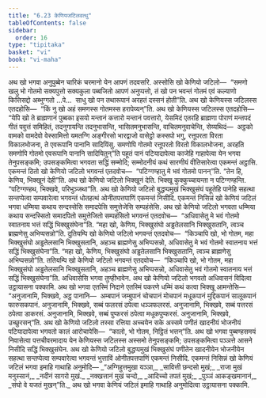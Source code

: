 ```yaml
---
title: "6.23 केणियजटिलवत्थु"
tableOfContents: false
sidebar:
  order: 16
type: "tipitaka"
basket: "vi"
book: "vi-maha"
---
```



<DynamicBreadcrumb />

<Division number="300" book="vi-maha">

<Paragraph number="1353" book="vi-maha">
अथ खो भगवा अनुपुब्बेन चारिकं चरमानो येन आपणं तदवसरि. अस्सोसि खो केणियो जटिलो—  “समणो खलु भो गोतमो सक्यपुत्तो सक्यकुला पब्बजितो आपणं अनुप्पत्तो, तं खो पन भवन्तं गोतमं एवं कल्याणो कित्तिसद्दो अब्भुग्गतो …पे…  साधु खो पन तथारूपानं अरहतं दस्सनं होती”ति. अथ खो केणियस्स जटिलस्स एतदहोसि—  “किं नु खो अहं समणस्स गोतमस्स हरापेय्यन्”ति. अथ खो केणियस्स जटिलस्स एतदहोसि—  “येपि खो ते ब्राह्मणानं पुब्बका इसयो मन्तानं कत्तारो मन्तानं पवत्तारो, येसमिदं एतरहि ब्राह्मणा पोराणं मन्तपदं गीतं पवुत्तं समिहितं, तदनुगायन्ति तदनुभासन्ति, भासितमनुभासन्ति, वाचितमनुवाचेन्ति, सेय्यथिदं—  अट्ठको वामको वामदेवो वेस्सामित्तो यमतग्गि अङ्गीरसो भारद्वाजो वासेट्ठो कस्सपो भगु, रत्तूपरता विरता विकालभोजना, ते एवरूपानि पानानि सादियिंसु. समणोपि गोतमो रत्तूपरतो विरतो विकालभोजना, अरहति समणोपि गोतमो एवरूपानि पानानि सादियितुन्”ति पहूतं पानं पटियादापेत्वा काजेहि गाहापेत्वा येन भगवा तेनुपसङ्कमि; उपसङ्कमित्वा भगवता सद्धिं सम्मोदि; सम्मोदनीयं कथं सारणीयं वीतिसारेत्वा एकमन्तं अट्ठासि. एकमन्तं ठितो खो केणियो जटिलो भगवन्तं एतदवोच—  “पटिग्गण्हातु मे भवं गोतमो पानन्”ति. “तेन हि, केणिय, भिक्खूनं देही”ति. अथ खो केणियो जटिलो भिक्खूनं देति. भिक्खू कुक्कुच्चायन्ता न पटिग्गण्हन्ति. “पटिग्गण्हथ, भिक्खवे, परिभुञ्जथा”ति. अथ खो केणियो जटिलो बुद्धप्पमुखं भिक्खुसंघं पहूतेहि पानेहि सहत्था सन्तप्पेत्वा सम्पवारेत्वा भगवन्तं धोतहत्थं ओनीतपत्तपाणिं एकमन्तं निसीदि. एकमन्तं निसिन्नं खो केणियं जटिलं भगवा धम्मिया कथाय सन्दस्सेसि समादपेसि समुत्तेजेसि सम्पहंसेसि. अथ खो केणियो जटिलो भगवता धम्मिया कथाय सन्दस्सितो समादपितो समुत्तेजितो सम्पहंसितो भगवन्तं एतदवोच—  “अधिवासेतु मे भवं गोतमो स्वातनाय भत्तं सद्धिं भिक्खुसंघेना”ति. “महा खो, केणिय, भिक्खुसंघो अड्ढतेलसानि भिक्खुसतानि, त्वञ्च ब्राह्मणेसु अभिप्पसन्नो”ति.
</Paragraph>

<Paragraph number="1354" book="vi-maha">
दुतियम्पि खो केणियो जटिलो भगवन्तं एतदवोच—  “किञ्चापि खो, भो गोतम, महा भिक्खुसंघो अड्ढतेलसानि भिक्खुसतानि, अहञ्च ब्राह्मणेसु अभिप्पसन्नो, अधिवासेतु मे भवं गोतमो स्वातनाय भत्तं सद्धिं भिक्खुसंघेना”ति. “महा खो, केणिय, भिक्खुसंघो अड्ढतेलसानि भिक्खुसतानि, त्वञ्च ब्राह्मणेसु अभिप्पसन्नो”ति. ततियम्पि खो केणियो जटिलो भगवन्तं एतदवोच—  “किञ्चापि खो, भो गोतम, महा भिक्खुसंघो अड्ढतेलसानि भिक्खुसतानि, अहञ्च ब्राह्मणेसु अभिप्पसन्नो, अधिवासेतु भवं गोतमो स्वातनाय भत्तं सद्धिं भिक्खुसंघेना”ति. अधिवासेसि भगवा तुण्हीभावेन. अथ खो केणियो जटिलो भगवतो अधिवासनं विदित्वा उट्ठायासना पक्कामि.
</Paragraph>

<Paragraph number="1355" book="vi-maha">
अथ खो भगवा एतस्मिं निदाने एतस्मिं पकरणे धम्मिं कथं कत्वा भिक्खू आमन्तेसि—  “अनुजानामि, भिक्खवे, अट्ठ पानानि—  अम्बपानं जम्बुपानं चोचपानं मोचपानं मधूकपानं मुद्दिकपानं सालूकपानं फारुसकपानं. अनुजानामि, भिक्खवे, सब्बं फलरसं ठपेत्वा धञ्ञफलरसं. अनुजानामि, भिक्खवे, सब्बं पत्तरसं ठपेत्वा डाकरसं. अनुजानामि, भिक्खवे, सब्बं पुप्फरसं ठपेत्वा मधूकपुप्फरसं. अनुजानामि, भिक्खवे, उच्छुरसन्”ति.
</Paragraph>

<Paragraph number="1356" book="vi-maha">
अथ खो केणियो जटिलो तस्सा रत्तिया अच्चयेन सके अस्समे पणीतं खादनीयं भोजनीयं पटियादापेत्वा भगवतो कालं आरोचापेसि—  “कालो, भो गोतम, निट्ठितं भत्तन्”ति. अथ खो भगवा पुब्बण्हसमयं निवासेत्वा पत्तचीवरमादाय येन केणियस्स जटिलस्स अस्समो तेनुपसङ्कमि; उपसङ्कमित्वा पञ्ञत्ते आसने निसीदि सद्धिं भिक्खुसंघेन. अथ खो केणियो जटिलो बुद्धप्पमुखं भिक्खुसंघं पणीतेन खादनीयेन भोजनीयेन सहत्था सन्तप्पेत्वा सम्पवारेत्वा भगवन्तं भुत्ताविं ओनीतपत्तपाणिं एकमन्तं निसीदि. एकमन्तं निसिन्नं खो केणियं जटिलं भगवा इमाहि गाथाहि अनुमोदि—
</Paragraph>

<Paragraph number="1357" type="verses" book="vi-maha">
_“अग्गिहुत्तमुखा यञ्ञा,_  
_सावित्ती छन्दसो मुखं;_  
_राजा मुखं मनुस्सानं,_  
_नदीनं सागरो मुखं._  

</Paragraph>

<Paragraph number="1358" type="verses" book="vi-maha">
_नक्खत्तानं मुखं चन्दो,_  
_आदिच्चो तपतं मुखं;_  
_पुञ्ञं आकङ्खमानानं,_  
_संघो वे यजतं मुखन्”ति._  

</Paragraph>

<Paragraph number="1359" book="vi-maha">
अथ खो भगवा केणियं जटिलं इमाहि गाथाहि अनुमोदित्वा उट्ठायासना पक्कामि.
</Paragraph>
</Division>